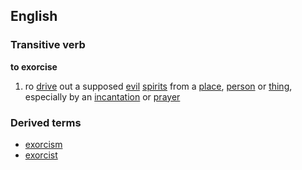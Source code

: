 ==English==
===Transitive verb===
'''to exorcise'''
# ro [[drive]] out a supposed [[evil]] [[spirit]]s from a [[place]], [[person]] or [[thing]], especially by an [[incantation]] or [[prayer]]
===Derived terms===
*[[exorcism]]
*[[exorcist]]
